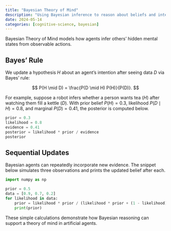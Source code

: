 ```yaml
---
title: "Bayesian Theory of Mind"
description: "Using Bayesian inference to reason about beliefs and intentions."
date: 2024-05-14
categories: [cognitive-science, bayesian]
---
```


Bayesian Theory of Mind models how agents infer others' hidden mental states from observable actions.

## Bayes' Rule

We update a hypothesis $H$ about an agent's intention after seeing data $D$ via Bayes' rule:

$$
P(H \mid D) = \frac{P(D \mid H) P(H)}{P(D)}.
$$

For example, suppose a robot infers whether a person wants tea ($H$) after watching them fill a kettle ($D$). With prior belief $P(H)=0.3$, likelihood $P(D\mid H)=0.8$, and marginal $P(D)=0.41$, the posterior is computed below.

```python
prior = 0.3
likelihood = 0.8
evidence = 0.41
posterior = likelihood * prior / evidence
posterior
```

## Sequential Updates

Bayesian agents can repeatedly incorporate new evidence. The snippet below simulates three observations and prints the updated belief after each.

```python
import numpy as np

prior = 0.5
data = [0.9, 0.7, 0.2]
for likelihood in data:
    prior = likelihood * prior / (likelihood * prior + (1 - likelihood) * (1 - prior))
    print(prior)
```

These simple calculations demonstrate how Bayesian reasoning can support a theory of mind in artificial agents.
